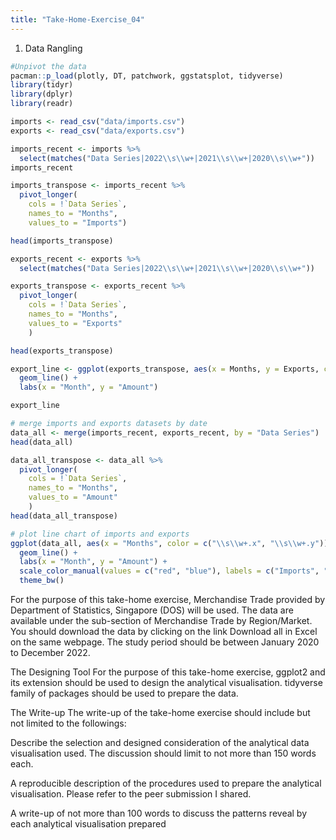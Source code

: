 ```yaml
---
title: "Take-Home-Exercise_04"
---
```


1. Data Rangling

```r
#Unpivot the data
pacman::p_load(plotly, DT, patchwork, ggstatsplot, tidyverse)
library(tidyr)
library(dplyr)
library(readr)
```

```r
imports <- read_csv("data/imports.csv")
exports <- read_csv("data/exports.csv")
```

```r
imports_recent <- imports %>%
  select(matches("Data Series|2022\\s\\w+|2021\\s\\w+|2020\\s\\w+"))
imports_recent
```

```r
imports_transpose <- imports_recent %>% 
  pivot_longer(
    cols = !`Data Series`,
    names_to = "Months", 
    values_to = "Imports")

head(imports_transpose)
```

```r
exports_recent <- exports %>%
  select(matches("Data Series|2022\\s\\w+|2021\\s\\w+|2020\\s\\w+"))

exports_transpose <- exports_recent %>% 
  pivot_longer(
    cols = !`Data Series`,
    names_to = "Months", 
    values_to = "Exports"
    )

head(exports_transpose)
```
```r
export_line <- ggplot(exports_transpose, aes(x = Months, y = Exports, color = "Data Series")) +
  geom_line() +
  labs(x = "Month", y = "Amount")

export_line
```


```r

# merge imports and exports datasets by date
data_all <- merge(imports_recent, exports_recent, by = "Data Series")
head(data_all)
```

```r
data_all_transpose <- data_all %>% 
  pivot_longer(
    cols = !`Data Series`,
    names_to = "Months", 
    values_to = "Amount"
    )
head(data_all_transpose)
```

```r
# plot line chart of imports and exports
ggplot(data_all, aes(x = "Months", color = c("\\s\\w+.x", "\\s\\w+.y"))) +
  geom_line() +
  labs(x = "Month", y = "Amount") +
  scale_color_manual(values = c("red", "blue"), labels = c("Imports", "Exports")) +
  theme_bw()
```




For the purpose of this take-home exercise, Merchandise Trade provided by Department of Statistics, Singapore (DOS) will be used. The data are available under the sub-section of Merchandise Trade by Region/Market. You should download the data by clicking on the link Download all in Excel on the same webpage. The study period should be between January 2020 to December 2022.

The Designing Tool
For the purpose of this take-home exercise, ggplot2 and its extension should be used to design the analytical visualisation. tidyverse family of packages should be used to prepare the data.

The Write-up
The write-up of the take-home exercise should include but not limited to the followings:

Describe the selection and designed consideration of the analytical data visualisation used. The discussion should limit to not more than 150 words each.

A reproducible description of the procedures used to prepare the analytical visualisation. Please refer to the peer submission I shared.

A write-up of not more than 100 words to discuss the patterns reveal by each analytical visualisation prepared